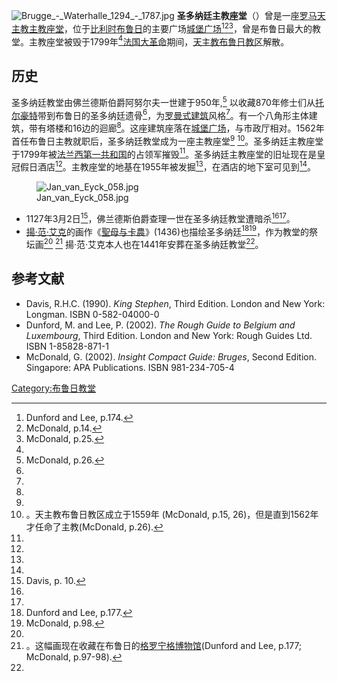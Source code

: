 [[Image:Brugge_-_Waterhalle_1294_-_1787.jpg|thumb]]
'''圣多纳廷主教座堂'''（{{lang-nl|Sint-Donaaskathedraal}}）曾是一座[[罗马天主教|罗马天主教]][[主教座堂|主教座堂]]，位于[[比利时|比利时]][[布鲁日|布鲁日]]的主要广场[[城堡广场_(布鲁日)|城堡广场]]<ref name="DL174">Dunford and Lee, p.174.</ref><ref name="M14">McDonald, p.14.</ref><ref name="M25">McDonald, p.25.</ref>，曾是布鲁日最大的教堂。主教座堂被毁于1799年<ref name="DL174" />[[法国大革命|法国大革命]]期间，[[天主教布鲁日教区|天主教布鲁日教区]]解散。

==历史==
圣多纳廷教堂由佛兰德斯伯爵阿努尔夫一世建于950年,<ref name="M26">McDonald, p.26.</ref> 以收藏870年修士们从[[托尔豪特|托尔豪特]]带到布鲁日的圣多纳廷遗骨<ref name="M14" />，为[[罗曼式建筑|罗曼式建筑]]风格<ref name="M25" />。有一个八角形主体建筑，带有塔楼和16边的迴廊<ref name="DL174" />。这座建筑座落在[[城堡广场_(布鲁日)|城堡广场]]，与市政厅相对。1562年首任布鲁日主教就职后，圣多纳廷教堂成为一座主教座堂<ref name="M26" /> <ref group="note">。天主教布鲁日教区成立于1559年 (McDonald, p.15, 26)，但是直到1562年才任命了主教(McDonald, p.26).</ref>。圣多纳廷主教座堂于1799年被[[法兰西第一共和国|法兰西第一共和国]]的占领军摧毁<ref name="DL174" />。圣多纳廷主教座堂的旧址现在是皇冠假日酒店<ref name="DL174" />。主教座堂的地基在1955年被发掘<ref name="DL174" />，在酒店的地下室可见到<ref name="M26" />。

[[File:Jan_van_Eyck_058.jpg|thumb]]
* 1127年3月2日<ref>Davis, p. 10.</ref>，佛兰德斯伯爵查理一世在圣多纳廷教堂遭暗杀<ref name="M14" /><ref name="M26" />。
* [[揚·范·艾克|揚·范·艾克]]的画作《[[:File:Jan_van_Eyck_069.jpg|聖母与卡農]]》(1436)也描绘圣多纳廷<ref name="DL177">Dunford and Lee, p.177.</ref><ref name="M98">McDonald, p.98.</ref>，作为教堂的祭坛画<ref name="M98" /> <ref group="note">。这幅画现在收藏在布鲁日的[[格罗宁格博物馆|格罗宁格博物馆]](Dunford and Lee, p.177; McDonald, p.97-98).</ref> 揚·范·艾克本人也在1441年安葬在圣多纳廷教堂<ref name="M26" />。

==参考文献==
<references group="note" />
<references />
*Davis, R.H.C. (1990). ''King Stephen'', Third Edition. London and New York: Longman. ISBN 0-582-04000-0
*Dunford, M. and Lee, P. (2002). ''The Rough Guide to Belgium and Luxembourg'', Third Edition. London and New York: Rough Guides Ltd. ISBN 1-85828-871-1
*McDonald, G. (2002). ''Insight Compact Guide: Bruges'', Second Edition. Singapore: APA Publications. ISBN 981-234-705-4

{{Coord|51.209109|3.227249|format=dms|type:landmark_region:BE|display=title}}
[[Category:布鲁日教堂|Category:布鲁日教堂]]